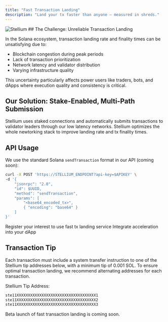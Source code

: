 ```yaml
---
title: "Fast Transaction Landing"
description: "Land your tx faster than anyone — measured in shreds."
---
```


<img src="/images/fast-tx-landing-hero.webp" alt="Stellium" />
## The Challenge: Unreliable Transaction Landing

In the Solana ecosystem, transaction landing rate and finality times can be unsatisfying due to:

- Blockchain congestion during peak periods
- Lack of transaction prioritization
- Network latency and validator distribution
- Varying infrastructure quality

<Note>
  This uncertainty particularly affects power users like traders, bots, and
  dApps where execution quality and consistency is critical.
</Note>

## Our Solution: Stake-Enabled, Multi-Path Submission

Stellium uses staked connections and automatically submits transactions to validator leaders through our low latency networks.
Stellium optimizes the whole newtorking stack to improve landing rate and tx finality times.

## API Usage

We use the standard Solana `sendTransaction` format in our API (coming soon):

```bash
curl -X POST 'https://STELLIUM_ENDPOINT?api-key=$APIKEY' \
-d '{
    "jsonrpc": "2.0",
    "id": $UUID,
    "method": "sendTransaction",
    "params": [
        "<base64_encoded_tx>",
        { "encoding": "base64" }
    ]
}'
```

<CardGroup cols={2}>
  <Card title="Register Your Interest" icon="pen-to-square" href="/quickstart">
    Register your interest to use fast tx landing service
  </Card>
  <Card title="API Reference" icon="code" href="/api-reference/introduction">
    Integrate acceleration into your dApp
  </Card>
</CardGroup>

## Transaction Tip

Each transaction must include a system transfer instruction to one of the Stellium tip addresses below, with a minimum tip of 0.001 SOL.
To ensure optimal transaction landing, we recommend alternating addresses for each transaction.

Stellium Tip Address:

```bash
ste11XXXXXXXXXXXXXXXXXXXXXXXXXXXXXXXXXXX1
ste11XXXXXXXXXXXXXXXXXXXXXXXXXXXXXXXXXXX2
ste11XXXXXXXXXXXXXXXXXXXXXXXXXXXXXXXXXXX3
```

<Note>Beta launch of fast transaction landing is coming soon.</Note>

